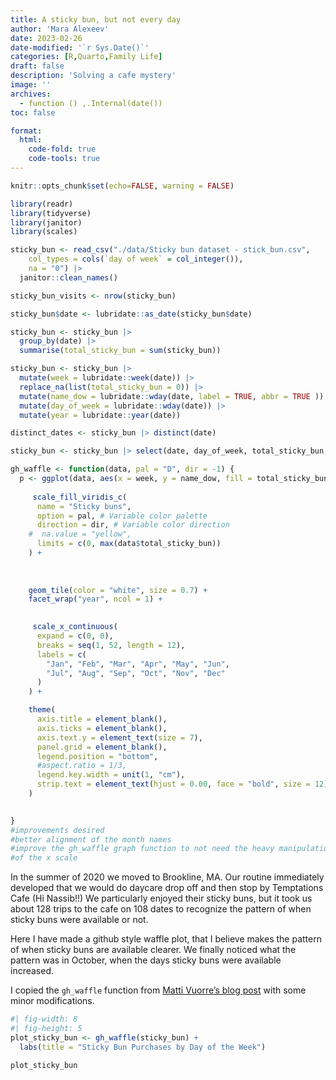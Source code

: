 ```yaml
---
title: A sticky bun, but not every day
author: 'Mara Alexeev'
date: 2023-02-26
date-modified: '`r Sys.Date()`'
categories: [R,Quarto,Family Life]
draft: false
description: 'Solving a cafe mystery'
image: ''
archives:
  - function () ,.Internal(date())
toc: false

format:
  html:
    code-fold: true
    code-tools: true
---
```



```r
knitr::opts_chunk$set(echo=FALSE, warning = FALSE)

library(readr)
library(tidyverse)
library(janitor)
library(scales)
```

```r
sticky_bun <- read_csv("./data/Sticky bun dataset - stick_bun.csv", 
    col_types = cols(`day of week` = col_integer()), 
    na = "0") |>
  janitor::clean_names()

sticky_bun_visits <- nrow(sticky_bun)

sticky_bun$date <- lubridate::as_date(sticky_bun$date)

sticky_bun <- sticky_bun |>
  group_by(date) |>
  summarise(total_sticky_bun = sum(sticky_bun))

sticky_bun <- sticky_bun |> 
  mutate(week = lubridate::week(date)) |>
  replace_na(list(total_sticky_bun = 0)) |>
  mutate(name_dow = lubridate::wday(date, label = TRUE, abbr = TRUE )) |>
  mutate(day_of_week = lubridate::wday(date)) |>
  mutate(year = lubridate::year(date))

distinct_dates <- sticky_bun |> distinct(date)

sticky_bun <- sticky_bun |> select(date, day_of_week, total_sticky_bun, year, week, name_dow)
```
```r
gh_waffle <- function(data, pal = "D", dir = -1) {
  p <- ggplot(data, aes(x = week, y = name_dow, fill = total_sticky_bun)) +
   
     scale_fill_viridis_c(
      name = "Sticky buns",
      option = pal, # Variable color palette
      direction = dir, # Variable color direction
    #  na.value = "yellow",
      limits = c(0, max(data$total_sticky_bun))
    ) +
    
   
    
    geom_tile(color = "white", size = 0.7) +
    facet_wrap("year", ncol = 1) +
   

     scale_x_continuous(
      expand = c(0, 0),
      breaks = seq(1, 52, length = 12),
      labels = c(
        "Jan", "Feb", "Mar", "Apr", "May", "Jun",
        "Jul", "Aug", "Sep", "Oct", "Nov", "Dec"
      )
    ) +

    theme(
      axis.title = element_blank(),
      axis.ticks = element_blank(), 
      axis.text.y = element_text(size = 7),
      panel.grid = element_blank(),
      legend.position = "bottom",
      #aspect.ratio = 1/3,
      legend.key.width = unit(1, "cm"),
      strip.text = element_text(hjust = 0.00, face = "bold", size = 12)
    )

  
}
#improvements desired
#better alignment of the month names
#improve the gh_waffle graph function to not need the heavy manipulation
#of the x scale
```

In the summer of 2020 we moved to Brookline, MA. Our routine immediately developed that we would do daycare drop off and then stop by Temptations Cafe (Hi Nassib!!) We particularly enjoyed their sticky buns, but it took us about 128 trips to the cafe on 108 dates to recognize the pattern of when sticky buns were available or not. 

Here I have made a github style waffle plot, that I believe makes the pattern of when sticky buns are available clearer. We finally noticed what the pattern was in October, when the days sticky buns were available increased.

I copied the `gh_waffle` function from [Matti Vuorre's blog post](https://mvuorre.github.io/posts/2016-03-24-github-waffle-plot/) with some minor modifications.

```r
#| fig-width: 8
#| fig-height: 5
plot_sticky_bun <- gh_waffle(sticky_bun) + 
  labs(title = "Sticky Bun Purchases by Day of the Week")

plot_sticky_bun
```




